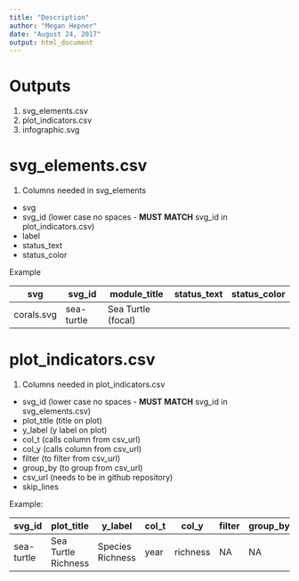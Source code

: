 ```yaml
---
title: "Description"
author: "Megan Hepner"
date: "August 24, 2017"
output: html_document
---
```


# Outputs
1. svg_elements.csv
1. plot_indicators.csv 
1. infographic.svg

# svg_elements.csv

1. Columns needed in svg_elements 
- svg
- svg_id (lower case no spaces - **MUST MATCH** svg_id in plot_indicators.csv)
- label
- status_text
- status_color

Example 

|**svg**   |**svg_id**      |**module_title**       |**status_text**|**status_color**|
|----------|----------------|-----------------------|---------------|----------------|
|corals.svg|sea-turtle      | Sea Turtle (focal)    |               |                |
# plot_indicators.csv

1. Columns needed in plot_indicators.csv 
- svg_id (lower case no spaces - **MUST MATCH** svg_id in svg_elements.csv)
- plot_title (title on plot)
- y_label (y label on plot)
- col_t (calls column from csv_url)
- col_y (calls column from csv_url)
- filter (to filter from csv_url)
- group_by (to group from csv_url)
- csv_url (needs to be in github repository)
- skip_lines

Example: 

| **svg_id** |**plot_title**      |**y_label**       |**col_t**|**col_y**|**filter**|**group_by**|**csv_url**|
|------------|--------------------|------------------|---------|---------|----------|------------|-----------|
|sea-turtle  | Sea Turtle Richness| Species Richness | year    | richness| NA       | NA         | github.com/marinebon/info-fk/blob/master/plot_indicators.csv


